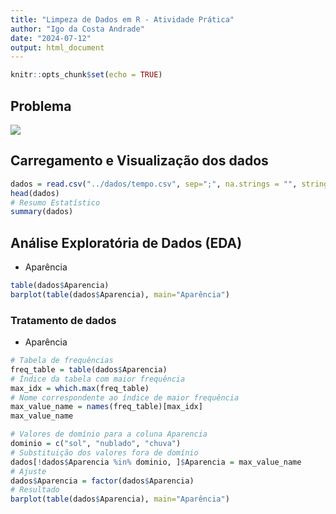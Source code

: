 ```yaml
---
title: "Limpeza de Dados em R - Atividade Prática"
author: "Igo da Costa Andrade"
date: "2024-07-12"
output: html_document
---
```


```r
knitr::opts_chunk$set(echo = TRUE)
```

## Problema

![](atividade.png)

## Carregamento e Visualização dos dados

```r
dados = read.csv("../dados/tempo.csv", sep=";", na.strings = "", stringsAsFactors = TRUE)
head(dados)
# Resumo Estatístico
summary(dados)
```


## Análise Exploratória de Dados (EDA)

* Aparência

```r
table(dados$Aparencia)
barplot(table(dados$Aparencia), main="Aparência")
```


### Tratamento de dados

* Aparência

```r
# Tabela de frequências
freq_table = table(dados$Aparencia)
# Índice da tabela com maior frequência
max_idx = which.max(freq_table)
# Nome correspondente ao índice de maior frequência
max_value_name = names(freq_table)[max_idx]
max_value_name
```


```r
# Valores de domínio para a coluna Aparencia
dominio = c("sol", "nublado", "chuva")
# Substituição dos valores fora de domínio
dados[!dados$Aparencia %in% dominio, ]$Aparencia = max_value_name
# Ajuste 
dados$Aparencia = factor(dados$Aparencia)
# Resultado
barplot(table(dados$Aparencia), main="Aparência")

```

